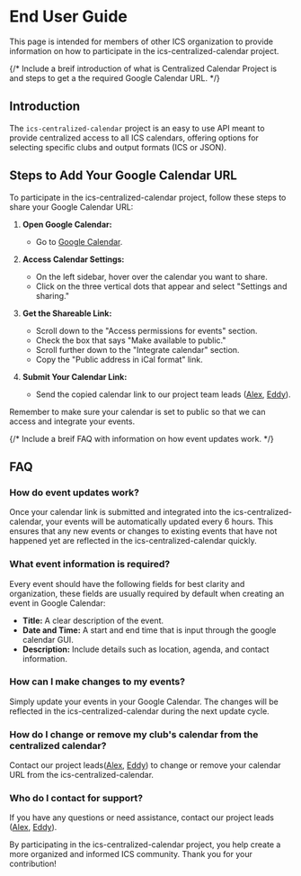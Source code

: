 
# End User Guide

<Callout type="info">
  This page is intended for members of other ICS organization to provide information on how to
  participate in the ics-centralized-calendar project.
</Callout>

{/* Include a breif introduction of what is Centralized Calendar Project is and steps to get a the required Google Calendar URL. */}

## Introduction

The `ics-centralized-calendar` project is an easy to use API meant to provide centralized access to all ICS calendars, offering options for selecting specific clubs and output formats (ICS or JSON).

## Steps to Add Your Google Calendar URL

To participate in the ics-centralized-calendar project, follow these steps to share your Google Calendar URL:

1. **Open Google Calendar:**

   - Go to [Google Calendar](https://calendar.google.com).

2. **Access Calendar Settings:**

   - On the left sidebar, hover over the calendar you want to share.
   - Click on the three vertical dots that appear and select "Settings and sharing."

3. **Get the Shareable Link:**

   - Scroll down to the "Access permissions for events" section.
   - Check the box that says "Make available to public."
   - Scroll further down to the "Integrate calendar" section.
   - Copy the "Public address in iCal format" link.

4. **Submit Your Calendar Link:**
   - Send the copied calendar link to our project team leads ([Alex](https://github.com/alexanderl19), [Eddy](https://github.com/ecxyzzy)).

<Callout type="tip">
  Remember to make sure your calendar is set to public so that we can access and integrate your
  events.
</Callout>

{/* Include a breif FAQ with information on how event updates work. */}

## FAQ

### How do event updates work?

Once your calendar link is submitted and integrated into the ics-centralized-calendar, your events will be automatically updated every 6 hours. This ensures that any new events or changes to existing events that have not happened yet are reflected in the ics-centralized-calendar quickly.

### What event information is required?

Every event should have the following fields for best clarity and organization, these fields are usually required by default when creating an event in Google Calendar:

- **Title:** A clear description of the event.
- **Date and Time:** A start and end time that is input through the google calendar GUI.
- **Description:** Include details such as location, agenda, and contact information.

### How can I make changes to my events?

Simply update your events in your Google Calendar. The changes will be reflected in the ics-centralized-calendar during the next update cycle.

### How do I change or remove my club's calendar from the centralized calendar?

Contact our project leads([Alex](https://github.com/alexanderl19), [Eddy](https://github.com/ecxyzzy)) to change or remove your calendar URL from the ics-centralized-calendar.

### Who do I contact for support?

If you have any questions or need assistance, contact our project leads ([Alex](https://github.com/alexanderl19), [Eddy](https://github.com/ecxyzzy)).

<Callout type="info">
  By participating in the ics-centralized-calendar project, you help create a more organized and
  informed ICS community. Thank you for your contribution!
</Callout>
